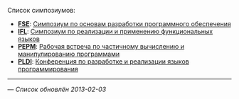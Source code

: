 Список симпозиумов:
* '''[[FSE]]''': [[FSE|Симпозиум по основам разработки программного обеспечения]]
* '''[[IFL]]''': [[IFL|Симпозиум по реализации и применению функциональных языков]]
* '''[[PEPM]]''': [[PEPM|Рабочая встреча по частичному вычислению и манипулированию программами]]
* '''[[PLDI]]''': [[PLDI|Конференция по разработке и реализации языков программирования]]

----
— ''Список обновлён 2013-02-03''
